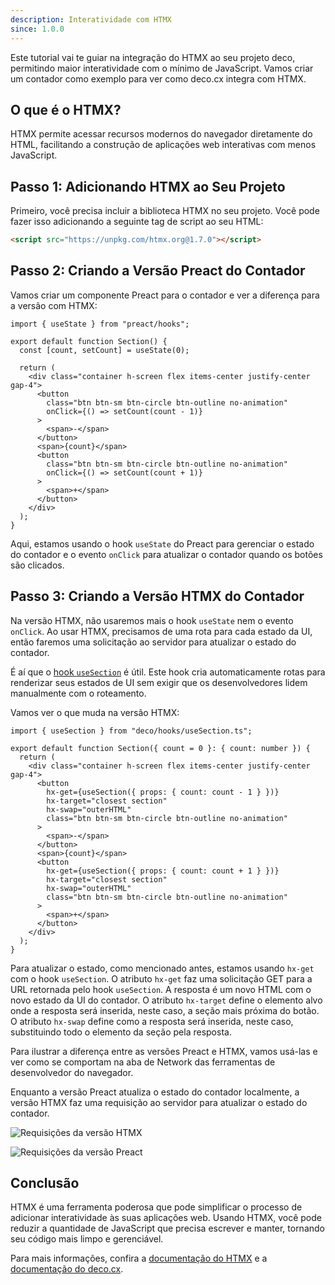 ```yaml
---
description: Interatividade com HTMX
since: 1.0.0
---
```


Este tutorial vai te guiar na integração do HTMX ao seu projeto deco, permitindo
maior interatividade com o mínimo de JavaScript. Vamos criar um contador como
exemplo para ver como deco.cx integra com HTMX.

## O que é o HTMX?

HTMX permite acessar recursos modernos do navegador diretamente do HTML,
facilitando a construção de aplicações web interativas com menos JavaScript.

## Passo 1: Adicionando HTMX ao Seu Projeto

Primeiro, você precisa incluir a biblioteca HTMX no seu projeto. Você pode fazer
isso adicionando a seguinte tag de script ao seu HTML:

```html
<script src="https://unpkg.com/htmx.org@1.7.0"></script>
```

## Passo 2: Criando a Versão Preact do Contador

Vamos criar um componente Preact para o contador e ver a diferença para a versão
com HTMX:

```tsx
import { useState } from "preact/hooks";

export default function Section() {
  const [count, setCount] = useState(0);

  return (
    <div class="container h-screen flex items-center justify-center gap-4">
      <button
        class="btn btn-sm btn-circle btn-outline no-animation"
        onClick={() => setCount(count - 1)}
      >
        <span>-</span>
      </button>
      <span>{count}</span>
      <button
        class="btn btn-sm btn-circle btn-outline no-animation"
        onClick={() => setCount(count + 1)}
      >
        <span>+</span>
      </button>
    </div>
  );
}
```

Aqui, estamos usando o hook `useState` do Preact para gerenciar o estado do
contador e o evento `onClick` para atualizar o contador quando os botões são
clicados.

## Passo 3: Criando a Versão HTMX do Contador

Na versão HTMX, não usaremos mais o hook `useState` nem o evento `onClick`. Ao
usar HTMX, precisamos de uma rota para cada estado da UI, então faremos uma
solicitação ao servidor para atualizar o estado do contador.

É aí que o [hook `useSection`](https://deco.cx/docs/pt/api-reference/use-section) é útil. Este
hook cria automaticamente rotas para renderizar seus estados de UI sem exigir
que os desenvolvedores lidem manualmente com o roteamento.

Vamos ver o que muda na versão HTMX:

```tsx
import { useSection } from "deco/hooks/useSection.ts";

export default function Section({ count = 0 }: { count: number }) {
  return (
    <div class="container h-screen flex items-center justify-center gap-4">
      <button
        hx-get={useSection({ props: { count: count - 1 } })}
        hx-target="closest section"
        hx-swap="outerHTML"
        class="btn btn-sm btn-circle btn-outline no-animation"
      >
        <span>-</span>
      </button>
      <span>{count}</span>
      <button
        hx-get={useSection({ props: { count: count + 1 } })}
        hx-target="closest section"
        hx-swap="outerHTML"
        class="btn btn-sm btn-circle btn-outline no-animation"
      >
        <span>+</span>
      </button>
    </div>
  );
}
```

Para atualizar o estado, como mencionado antes, estamos usando `hx-get` com o
hook `useSection`. O atributo `hx-get` faz uma solicitação GET para a URL
retornada pelo hook `useSection`. A resposta é um novo HTML com o novo estado da
UI do contador. O atributo `hx-target` define o elemento alvo onde a resposta
será inserida, neste caso, a seção mais próxima do botão. O atributo `hx-swap`
define como a resposta será inserida, neste caso, substituindo todo o elemento
da seção pela resposta.

Para ilustrar a diferença entre as versões Preact e HTMX, vamos usá-las e ver
como se comportam na aba de Network das ferramentas de desenvolvedor do
navegador.

Enquanto a versão Preact atualiza o estado do contador localmente, a versão HTMX
faz uma requisição ao servidor para atualizar o estado do contador.

![Requisições da versão HTMX](https://deco.cx/docs/developing-guide/htmx/htmx-network.gif)

![Requisições da versão Preact](https://deco.cx/docs/developing-guide/htmx/preact-network.gif)

## Conclusão

HTMX é uma ferramenta poderosa que pode simplificar o processo de adicionar
interatividade às suas aplicações web. Usando HTMX, você pode reduzir a
quantidade de JavaScript que precisa escrever e manter, tornando seu código mais
limpo e gerenciável.

Para mais informações, confira a [documentação do HTMX](https://htmx.org/docs/)
e a [documentação do deco.cx](https://deco.cx/docs/).
